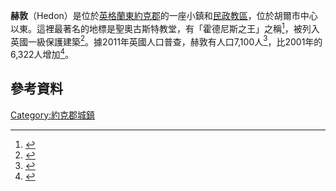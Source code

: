 {{Infobox UK place
|country =                  英格蘭
|latitude =                 53.7395
|longitude =                -0.1948
|official_name =            Hedon
|civil_parish =             Hedon
|population =               7,100
|population_ref =           ([[United_Kingdom_Census_2011|2011普查]])<ref name="2011 census"/>
|unitary_england =          [[東約克郡|東約克郡]]
|lieutenancy_england =      [[東約克郡|東約克郡]]
|region =                   約克郡和亨伯
|constituency_westminster = [[貝弗利和霍爾德內斯_(UK_Parliament_constituency)|貝弗利和霍爾德內斯]]
|post_town =                HULL
|postcode_district =        HU12
|postcode_area =            HU
|dial_code =                01482
|os_grid_reference =        TA190285
}}
'''赫敦'''（Hedon）是位於[[英格蘭|英格蘭]][[東約克郡|東約克郡]]的一座小鎮和[[民政教區|民政教區]]，位於胡爾市中心以東{{convert|5|mi|km|0}}。這裡最著名的地標是聖奧古斯特教堂，有「霍德尼斯之王」之稱<ref>{{cite web
 |url         = http://www.dioceseofyork.org.uk/dean20.shtml
 |title       = Deanery of South Holderness
 |accessdate  = 2 August 2007
 |author      = The Diocese of York
 |archiveurl  = https://web.archive.org/web/20070928022733/http://www.dioceseofyork.org.uk/dean20.shtml
 |archivedate = 2007-09-28
 |deadurl     = yes
}}</ref>，被列入英國一級保護建築<ref>{{NHLE|num=1346568|desc=Church of St Augustine|accessdate=12 August 2013}}</ref>。據2011年英國人口普查，赫敦有人口7,100人<ref name="2011 census">{{cite web
 | url = http://www.neighbourhood.statistics.gov.uk/dissemination/LeadKeyFigures.do?a=7&b=11124436&c=hedon&d=16&e=62&g=6381351&i=1001x1003x1032x1004&m=0&r=1&s=1360074052822&enc=1
 | title = Key Figures for 2011 Census: Key Statistics: Area: Hedon CP (Parish)
 | work = Neighbourhood Statistics
 | publisher = [[Office_for_National_Statistics|Office for National Statistics]]
 | accessdate = 5 February 2013
 }}{{Dead link|date=2020年6月 |bot=InternetArchiveBot |fix-attempted=yes }}</ref>，比2001年的6,322人增加<ref name="2001 census">{{cite web
 |url = http://neighbourhood.statistics.gov.uk/dissemination/LeadTableView.do?a=3&b=790974&c=hedon&d=16&e=15&g=391324&i=1001x1003x1004&m=0&r=1&s=1211036586968&enc=1&dsFamilyId=779
 |title = 2001 Census: Key Statistics: Parish Headcounts: Area: Hedon CP (Parish)
 |accessdate = 17 May 2008
 |work = Neighbourhood Statistics
 |publisher = [[Office_for_National_Statistics|Office for National Statistics]]
 |archive-url = https://web.archive.org/web/20160303215243/http://neighbourhood.statistics.gov.uk/dissemination/LeadTableView.do?a=3&b=790974&c=hedon&d=16&e=15&g=391324&i=1001x1003x1004&m=0&r=1&s=1211036586968&enc=1&dsFamilyId=779
 |archive-date = 2016-03-03
 |dead-url = yes
 }}</ref>。
==參考資料==
{{reflist}}
[[Category:約克郡城鎮|Category:約克郡城鎮]]